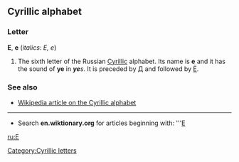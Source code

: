 ==Cyrillic alphabet==
===Letter===
'''Е''', '''е''' (''italics: Е, е'')

#The sixth letter of the Russian [[Cyrillic]] alphabet. Its name is '''е''' {{IPAchar|(jɛ)}} and it has the sound of '''ye''' in '''''ye'''s''. It is preceded by [[д|Д]] and followed by [[ё|Ё]].

===See also===
*[[w:Cyrillic alphabet|Wikipedia article on the Cyrillic alphabet]]

----

*Search '''en.wiktionary.org''' for articles beginning with: '''[http://wiktionary.org/w/wiki.phtml?title=Special:Allpages&from=Е Е]

[[ru:Е]]
[[Category:Cyrillic letters]]